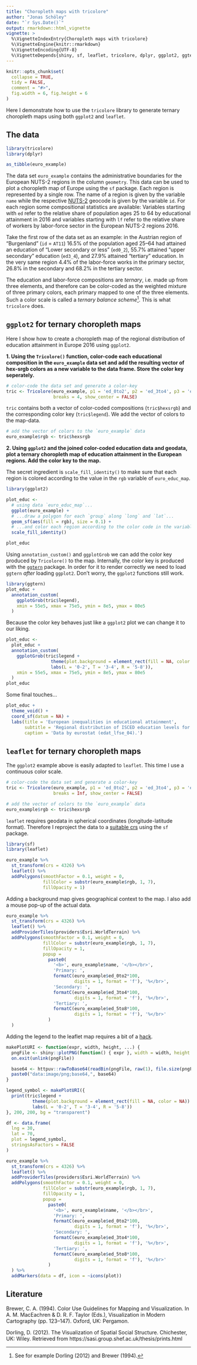 ```yaml
---
title: "Choropleth maps with tricolore"
author: "Jonas Schöley"
date: "`r Sys.Date()`"
output: rmarkdown::html_vignette
vignette: >
  %\VignetteIndexEntry{Choropleth maps with tricolore}
  %\VignetteEngine{knitr::rmarkdown}
  %\VignetteEncoding{UTF-8}
  %\VignetteDepends{shiny, sf, leaflet, tricolore, dplyr, ggplot2, ggtern, httpuv}
---
```


```r
knitr::opts_chunk$set(
  collapse = TRUE,
  tidy = FALSE,
  comment = "#>",
  fig.width = 6, fig.height = 6
)
```

Here I demonstrate how to use the `tricolore` library to generate ternary choropleth maps using both `ggplot2` and `leaflet`.

The data
--------

```r
library(tricolore)
library(dplyr)

as_tibble(euro_example)
```

The data set `euro_example` contains the administrative boundaries for the European NUTS-2 regions in the column `geometry`. This data can be used to plot a choropleth map of Europe using the `sf` package. Each region is represented by a single row. The name of a region is given by the variable `name` while the respective [NUTS-2](https://en.wikipedia.org/wiki/Nomenclature_of_Territorial_Units_for_Statistics) geocode is given by the variable `id`. For each region some compositional statistics are available: Variables starting with `ed` refer to the relative share of population ages 25 to 64 by educational attainment in 2016 and variables starting with `lf` refer to the relative share of workers by labor-force sector in the European NUTS-2 regions 2016.

Take the first row of the data set as an example: in the Austrian region of "Burgenland" (`id` = `AT11`) 16.5% of the population aged 25--64 had attained an education of "Lower secondary or less" (`ed0_2`), 55.7% attained "upper secondary" education (`ed3_4`), and 27.9% attained "tertiary" education. In the very same region 4.4% of the labor-force works in the primary sector, 26.8% in the secondary and 68.2% in the tertiary sector.

The education and labor-force compositions are *ternary*, i.e. made up from three elements, and therefore can be color-coded as the weighted mixture of three primary colors, each primary mapped to one of the three elements. Such a color scale is called a *ternary balance scheme*^[See for example Dorling (2012) and Brewer (1994).]. This is what `tricolore` does.

`ggplot2` for ternary choropleth maps
-------------------------------------

Here I show how to create a choropleth map of the regional distribution of education attainment in Europe 2016 using `ggplot2`.

**1. Using the `Tricolore()` function, color-code each educational composition in the `euro_example` data set and add the resulting vector of hex-srgb colors as a new variable to the data frame. Store the color key seperately.**

```r
# color-code the data set and generate a color-key
tric <- Tricolore(euro_example, p1 = 'ed_0to2', p2 = 'ed_3to4', p3 = 'ed_5to8',
                  breaks = 4, show_center = FALSE)
```

`tric` contains both a vector of color-coded compositions (`tric$hexsrgb`) and the corresponding color key (`tric$legend`). We add the vector of colors to the map-data.

```r
# add the vector of colors to the `euro_example` data
euro_example$rgb <- tric$hexsrgb
```

**2. Using `ggplot2` and the joined color-coded education data and geodata, plot a ternary choropleth map of education attainment in the European regions. Add the color key to the map.**

The secret ingredient is `scale_fill_identity()` to make sure that each region is colored according to the value in the `rgb` variable of `euro_educ_map`.

```r
library(ggplot2)

plot_educ <-
  # using data `euro_educ_map`...
  ggplot(euro_example) +
  # ...draw a polygon for each `group` along `long` and `lat`...
  geom_sf(aes(fill = rgb), size = 0.1) +
  # ...and color each region according to the color code in the variable `rgb`
  scale_fill_identity()

plot_educ 
```

Using `annotation_custom()` and `ggplotGrob` we can add the color key produced by `Tricolore()` to the map. Internally, the color key is produced with the [`ggtern`](http://www.ggtern.com/) package. In order for it to render correctly we need to load `ggtern` *after* loading `ggplot2`. Don't worry, the `ggplot2` functions still work.

```r
library(ggtern)
plot_educ +
  annotation_custom(
    ggplotGrob(tric$legend),
    xmin = 55e5, xmax = 75e5, ymin = 8e5, ymax = 80e5
  )
```

Because the color key behaves just like a `ggplot2` plot we can change it to our liking.

```r
plot_educ <-
  plot_educ +
  annotation_custom(
    ggplotGrob(tric$legend +
                 theme(plot.background = element_rect(fill = NA, color = NA)) +
                 labs(L = '0-2', T = '3-4', R = '5-8')),
    xmin = 55e5, xmax = 75e5, ymin = 8e5, ymax = 80e5
  )
plot_educ
```

Some final touches...

```r
plot_educ +
  theme_void() +
  coord_sf(datum = NA) +
  labs(title = 'European inequalities in educational attainment',
       subtitle = 'Regional distribution of ISCED education levels for people aged 25-64 in 2016.',
       caption = 'Data by eurostat (edat_lfse_04).')
```

`leaflet` for ternary choropleth maps
-------------------------------------

The `ggplot2` example above is easily adapted to `leaflet`. This time I use a continuous color scale.

```r
# color-code the data set and generate a color-key
tric <- Tricolore(euro_example, p1 = 'ed_0to2', p2 = 'ed_3to4', p3 = 'ed_5to8',
                  breaks = Inf, show_center = FALSE)

# add the vector of colors to the `euro_example` data
euro_example$rgb <- tric$hexsrgb
```

`leaflet` requires geodata in spherical coordinates (longitude-latitude format). Therefore I reproject the data to a [suitable crs](http://spatialreference.org/ref/epsg/wgs-84/) using the `sf` package.

```r
library(sf)
library(leaflet)

euro_example %>%
  st_transform(crs = 4326) %>%
  leaflet() %>%
  addPolygons(smoothFactor = 0.1, weight = 0,
              fillColor = substr(euro_example$rgb, 1, 7),
              fillOpacity = 1)
```

Adding a background map gives geographical context to the map. I also add a mouse pop-up of the actual data.

```r
euro_example %>%
  st_transform(crs = 4326) %>%
  leaflet() %>%
  addProviderTiles(providers$Esri.WorldTerrain) %>%
  addPolygons(smoothFactor = 0.1, weight = 0,
              fillColor = substr(euro_example$rgb, 1, 7),
              fillOpacity = 1,
              popup =
                paste0(
                  '<b>', euro_example$name, '</b></br>',
                  'Primary: ',
                  formatC(euro_example$ed_0to2*100,
                          digits = 1, format = 'f'), '%</br>',
                  'Secondary: ',
                  formatC(euro_example$ed_3to4*100,
                          digits = 1, format = 'f'), '%</br>',
                  'Tertiary: ',
                  formatC(euro_example$ed_5to8*100,
                          digits = 1, format = 'f'), '%</br>'
                )
  )
```

Adding the legend to the leaflet map requires a bit of a [hack](https://github.com/rstudio/leaflet/issues/51#issuecomment-213108125).

```r
makePlotURI <- function(expr, width, height, ...) {
  pngFile <- shiny::plotPNG(function() { expr }, width = width, height = height, ...)
  on.exit(unlink(pngFile))

  base64 <- httpuv::rawToBase64(readBin(pngFile, raw(1), file.size(pngFile)))
  paste0("data:image/png;base64,", base64)
}

legend_symbol <- makePlotURI({
  print(tric$legend +
          theme(plot.background = element_rect(fill = NA, color = NA)) +
          labs(L = '0-2', T = '3-4', R = '5-8'))
}, 200, 200, bg = "transparent")

df <- data.frame(
  lng = 30,
  lat = 70,
  plot = legend_symbol,
  stringsAsFactors = FALSE
)

euro_example %>%
  st_transform(crs = 4326) %>%
  leaflet() %>%
  addProviderTiles(providers$Esri.WorldTerrain) %>%
  addPolygons(smoothFactor = 0.1, weight = 0,
              fillColor = substr(euro_example$rgb, 1, 7),
              fillOpacity = 1,
              popup =
                paste0(
                  '<b>', euro_example$name, '</b></br>',
                  'Primary: ',
                  formatC(euro_example$ed_0to2*100,
                          digits = 1, format = 'f'), '%</br>',
                  'Secondary: ',
                  formatC(euro_example$ed_3to4*100,
                          digits = 1, format = 'f'), '%</br>',
                  'Tertiary: ',
                  formatC(euro_example$ed_5to8*100,
                          digits = 1, format = 'f'), '%</br>'
                )
  ) %>%
  addMarkers(data = df, icon = ~icons(plot))
```

Literature
----------

Brewer, C. A. (1994). Color Use Guidelines for Mapping and Visualization. In A. M. MacEachren & D. R. F. Taylor (Eds.), Visualization in Modern Cartography (pp. 123–147). Oxford, UK: Pergamon.

Dorling, D. (2012). The Visualization of Spatial Social Structure. Chichester, UK: Wiley. Retrieved from https://sasi.group.shef.ac.uk/thesis/prints.html
